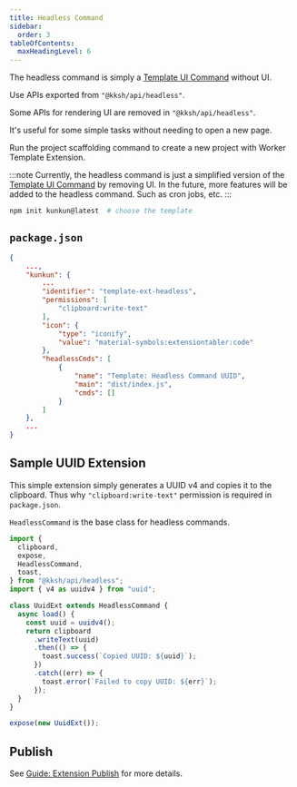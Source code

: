 ```yaml
---
title: Headless Command
sidebar:
  order: 3
tableOfContents:
  maxHeadingLevel: 6
---
```


The headless command is simply a [Template UI Command](/extensions/worker-template) without UI.

Use APIs exported from `"@kksh/api/headless"`.

Some APIs for rendering UI are removed in `"@kksh/api/headless"`.

It's useful for some simple tasks without needing to open a new page.

Run the project scaffolding command to create a new project with Worker Template Extension.

:::note
Currently, the headless command is just a simplified version of the [Template UI Command](/extensions/worker-template) by removing UI.
In the future, more features will be added to the headless command. Such as cron jobs, etc.
:::

```bash
npm init kunkun@latest  # choose the template
```

## `package.json`

```json
{
    ...,
    "kunkun": {
        ...
		"identifier": "template-ext-headless",
		"permissions": [
			"clipboard:write-text"
		],
		"icon": {
			"type": "iconify",
			"value": "material-symbols:extensiontabler:code"
		},
		"headlessCmds": [
			{
				"name": "Template: Headless Command UUID",
				"main": "dist/index.js",
				"cmds": []
			}
		]
	},
    ...
}
```

## Sample UUID Extension

This simple extension simply generates a UUID v4 and copies it to the clipboard.
Thus why `"clipboard:write-text"` permission is required in `package.json`.

`HeadlessCommand` is the base class for headless commands.

```ts
import {
  clipboard,
  expose,
  HeadlessCommand,
  toast,
} from "@kksh/api/headless";
import { v4 as uuidv4 } from "uuid";

class UuidExt extends HeadlessCommand {
  async load() {
    const uuid = uuidv4();
    return clipboard
      .writeText(uuid)
      .then(() => {
        toast.success(`Copied UUID: ${uuid}`);
      })
      .catch((err) => {
        toast.error(`Failed to copy UUID: ${err}`);
      });
  }
}

expose(new UuidExt());
```

## Publish

See [Guide: Extension Publish](/guides/extensions/publish/design) for more details.